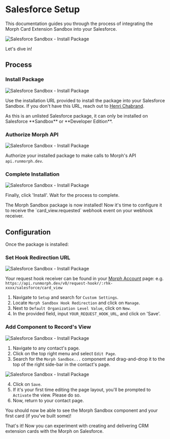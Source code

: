 
# Salesforce Setup

This documentation guides you through the process of integrating the Morph Card Extension Sandbox into your Salesforce. 

![Salesforce Sandbox - Install Package](/assets/docs/salesforce-setup--hero.png)

Let's dive in!

## Process

<Steps>

### Install Package

![Salesforce Sandbox - Install Package](/assets/docs/salesforce-setup--install-package.png)

Use the installation URL provided to install the package into your Salesforce Sandbox. If you don't have this URL, reach out to [Henri Chabrand](https://www.linkedin.com/in/henri-chabrand--product-manager/).

<Callout type='warning'>
As this is an unlisted Salesforce package, it can only be installed on Salesforce **Sandbox** or **Developer Edition**.
</Callout>

### Authorize Morph API

![Salesforce Sandbox - Install Package](/assets/docs/salesforce-setup--authorize-morph-api.png)

Authorize your installed package to make calls to Morph's API `api.runmorph.dev`. 

### Complete Installation

![Salesforce Sandbox - Install Package](/assets/docs/salesforce-setup--installing.png)

Finally, click 'Install'. Wait for the process to complete.

<Callout emoji='🎉' >
The Morph Sandbox package is now installed! Now it's time to configure it to receive the `card_view.requested` webhook event on your webhook receiver.
</Callout>

</Steps>


## Configuration 

Once the package is installed:

<Steps>

### Set Hook Redirection URL 

![Salesforce Sandbox - Install Package](/assets/docs/salesforce-setup--set-hook-redirection.png)

Your request hook receiver can be found in your [Morph Account](https://app.runmorph.dev/account) page:
e.g. `https://api.runmorph.dev/v0/request-hookr/:rhk-xxxx/salesforce/card_view`

1. Navigate to `Setup` and search for `Custom Settings`.
2. Locate `Morph Sandbox Hook Redirection` and click on `Manage`.
3. Next to `Default Organization Level Value`, click on `New`.
4. In the provided field, input `YOUR_REQUEST_HOOK_URL`, and click on 'Save'.



### Add Component to Record's View

![Salesforce Sandbox - Install Package](/assets/docs/salesforce-setup--edit-page.png)

1. Navigate to any contact's page.
2. Click on the top right menu and select `Edit Page`.
3. Search for the `Morph Sandbox...` component and drag-and-drop it to the top of the right side-bar in the contact's page.

![Salesforce Sandbox - Install Package](/assets/docs/salesforce-setup--drop-component.png)

4. Click on `Save`.
5. If it's your first time editing the page layout, you'll be prompted to `Activate` the view. Please do so.
6. Now, return to your contact page.

<Callout emoji='🎉' >
You should now be able to see the Morph Sandbox component and your first card (if you've built some)!
</Callout>

</Steps>

That's it! Now you can experiment with creating and delivering CRM extension cards with the Morph on Salesforce.